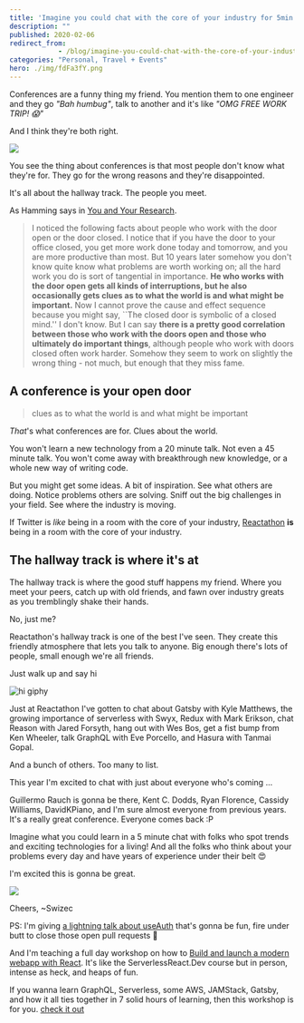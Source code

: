 ```yaml
---
title: 'Imagine you could chat with the core of your industry for 5min'
description: ""
published: 2020-02-06
redirect_from: 
            - /blog/imagine-you-could-chat-with-the-core-of-your-industry-for-5min/swizec/9326
categories: "Personal, Travel + Events"
hero: ./img/fdFa3fY.png
---
```

Conferences are a funny thing my friend. You mention them to one engineer and they go _&quot;Bah humbug&quot;_, talk to another and it&#x27;s like _&quot;OMG FREE WORK TRIP! 😱&quot;_

And I think they&#x27;re both right.

[![](./img/fdFa3fY.png)](https://twitter.com/Swizec/status/1220389833958285313)

You see the thing about conferences is that most people don&#x27;t know what they&#x27;re for. They go for the wrong reasons and they&#x27;re disappointed.

It&#x27;s all about the hallway track. The people you meet.

As Hamming says in [You and Your Research](https://www.cs.virginia.edu/~robins/YouAndYourResearch.html).

> I noticed the following facts about people who work with the door open or the door closed. I notice that if you have the door to your office closed, you get more work done today and tomorrow, and you are more productive than most. But 10 years later somehow you don&#x27;t know quite know what problems are worth working on; all the hard work you do is sort of tangential in importance. **He who works with the door open gets all kinds of interruptions, but he also occasionally gets clues as to what the world is and what might be important.** Now I cannot prove the cause and effect sequence because you might say, ``The closed door is symbolic of a closed mind.&#x27;&#x27; I don&#x27;t know. But I can say **there is a pretty good correlation between those who work with the doors open and those who ultimately do important things**, although people who work with doors closed often work harder. Somehow they seem to work on slightly the wrong thing - not much, but enough that they miss fame.

## A conference is your open door

> clues as to what the world is and what might be important

_That_&#x27;s what conferences are for. Clues about the world.

You won&#x27;t learn a new technology from a 20 minute talk. Not even a 45 minute talk. You won&#x27;t come away with breakthrough new knowledge, or a whole new way of writing code.

But you might get some ideas. A bit of inspiration. See what others are doing. Notice problems others are solving. Sniff out the big challenges in your field. See where the industry is moving.

If Twitter is _like_ being in a room with the core of your industry, [Reactathon](https://www.reactathon.com/) **is** being in a room with the core of your industry.

## The hallway track is where it&#x27;s at

The hallway track is where the good stuff happens my friend. Where you meet your peers, catch up with old friends, and fawn over industry greats as you tremblingly shake their hands.

No, just me?

Reactathon&#x27;s hallway track is one of the best I&#x27;ve seen. They create this friendly atmosphere that lets you talk to anyone. Big enough there&#x27;s lots of people, small enough we&#x27;re all friends.

Just walk up and say hi

![hi giphy](./img/media-xT9IgG50Fb7Mi0prBC-giphy.gif)

Just at Reactathon I&#x27;ve gotten to chat about Gatsby with Kyle Matthews, the growing importance of serverless with Swyx, Redux with Mark Erikson, chat Reason with Jared Forsyth, hang out with Wes Bos, get a fist bump from Ken Wheeler, talk GraphQL with Eve Porcello, and Hasura with Tanmai Gopal.

And a bunch of others. Too many to list.

This year I&#x27;m excited to chat with just about everyone who&#x27;s coming ...

Guillermo Rauch is gonna be there, Kent C. Dodds, Ryan Florence, Cassidy Williams, DavidKPiano, and I&#x27;m sure almost everyone from previous years. It&#x27;s a really great conference. Everyone comes back :P

Imagine what you could learn in a 5 minute chat with folks who spot trends and exciting technologies for a living! And all the folks who think about your problems every day and have years of experience under their belt 😍

I&#x27;m excited this is gonna be great.

[![](./img/2020-reactathon-twitter-card.png)](https://www.reactathon.com/)

Cheers, ~Swizec

PS: I&#x27;m giving [a lightning talk about useAuth](https://www.reactathon.com/speakers/profile#swizec-teller) that&#x27;s gonna be fun, fire under butt to close those open pull requests 🙈

And I&#x27;m teaching a full day workshop on how to [Build and launch a modern webapp with React](https://ti.to/real-world-react/modern-app-with-react-workshop-2020). It&#x27;s like the ServerlessReact.Dev course but in person, intense as heck, and heaps of fun.

If you wanna learn GraphQL, Serverless, some AWS, JAMStack, Gatsby, and how it all ties together in 7 solid hours of learning, then this workshop is for you. [check it out](https://ti.to/real-world-react/modern-app-with-react-workshop-2020)
